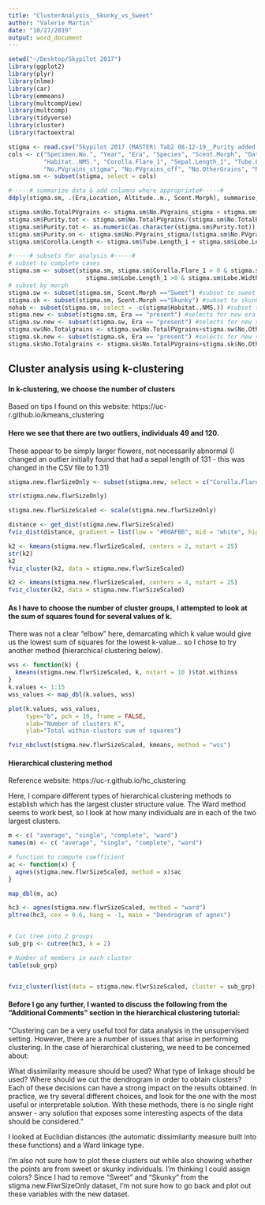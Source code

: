 ```yaml
---
title: "ClusterAnalysis__Skunky_vs_Sweet"
author: "Valerie Martin"
date: "10/27/2019"
output: word_document
---
```


```r
setwd("~/Desktop/Skypilot 2017")
library(ggplot2)
library(plyr)
library(nlme)
library(car)
library(emmeans)
library(multcompView)
library(multcomp)
library(tidyverse)  
library(cluster)    
library(factoextra) 

stigma <- read.csv("Skypilot 2017 (MASTER) Tab2 08-12-19__Purity added.csv")
cols <- c("Specimen.No.", "Year", "Era", "Species", "Scent.Morph", "Date", "Location", "Altitude..m.",
          "Habitat..NMS.", "Corolla.Flare_1", "Sepal.Length_1", "Tube.Length_1", "Lobe.Length_1", "Lobe.Width_1", 
          "No.PVgrains_stigma", "No.PVgrains_off", "No.OtherGrains", "No.OtherTypes")
stigma.sm <- subset(stigma, select = cols)

#-----# summarize data & add columns where appropriate#-----#
ddply(stigma.sm, .(Era,Location, Altitude..m., Scent.Morph), summarise, con=mean(No.PVgrains_stigma, na.rm=T), het=mean(No.OtherGrains, na.rm=T))

stigma.sm$No.TotalPVgrains <- stigma.sm$No.PVgrains_stigma + stigma.sm$No.PVgrains_off
stigma.sm$Purity.tot <- stigma.sm$No.TotalPVgrains/(stigma.sm$No.TotalPVgrains + stigma.sm$No.OtherGrains)
stigma.sm$Purity.tot <- as.numeric(as.character(stigma.sm$Purity.tot))
stigma.sm$Purity.on <- stigma.sm$No.PVgrains_stigma/(stigma.sm$No.PVgrains_stigma + stigma.sm$No.OtherGrains)
stigma.sm$Corolla.Length <- stigma.sm$Tube.Length_1 + stigma.sm$Lobe.Length_1

#-----# subsets for analysis #-----#
# subset to complete cases
stigma.sm <- subset(stigma.sm, stigma.sm$Corolla.Flare_1 > 0 & stigma.sm$Sepal.Length_1 > 0 & stigma.sm$Tube.Length_1 > 0 & 
                      stigma.sm$Lobe.Length_1 >0 & stigma.sm$Lobe.Width_1 >0) #eliminates all flowers without complete measurements
# subset by morph
stigma.sw <- subset(stigma.sm, Scent.Morph =="Sweet") #subset to sweet morph
stigma.sk <- subset(stigma.sm, Scent.Morph =="Skunky") #subset to skunky morph
nohab <- subset(stigma.sm, select = -c(stigma$Habitat..NMS.)) #subset to eliminate habitat
stigma.new <- subset(stigma.sm, Era == "present") #selects for new era
stigma.sw.new <- subset(stigma.sw, Era == "present") #selects for new sweet
stigma.sw$No.Totalgrains <- stigma.sw$No.TotalPVgrains+stigma.sw$No.OtherGrains
stigma.sk.new <- subset(stigma.sk, Era == "present") #selects for new skunky
stigma.sk$No.Totalgrains <- stigma.sk$No.TotalPVgrains+stigma.sk$No.OtherGrains
```

## Cluster analysis using k-clustering
#### In k-clustering, we choose the number of clusters
Based on tips I found on this website: 
https://uc-r.github.io/kmeans_clustering

#### Here we see that there are two outliers, individuals 49 and 120.  
These appear to be simply larger flowers, not necessarily abnormal (I changed an outlier initially found that had a sepal length of 131 - this was changed in the CSV file to 1.31)

```r
stigma.new.flwrSizeOnly <- subset(stigma.new, select = c("Corolla.Flare_1", "Sepal.Length_1", "Tube.Length_1", "Lobe.Length_1", "Lobe.Width_1"))

str(stigma.new.flwrSizeOnly)

stigma.new.flwrSizeScaled <- scale(stigma.new.flwrSizeOnly)

distance <- get_dist(stigma.new.flwrSizeScaled)
fviz_dist(distance, gradient = list(low = "#00AFBB", mid = "white", high = "#FC4E07"))

k2 <- kmeans(stigma.new.flwrSizeScaled, centers = 2, nstart = 25)
str(k2)
k2
fviz_cluster(k2, data = stigma.new.flwrSizeScaled)

k2 <- kmeans(stigma.new.flwrSizeScaled, centers = 4, nstart = 25)
fviz_cluster(k2, data = stigma.new.flwrSizeScaled)
```

#### As I have to choose the number of cluster groups, I attempted to look at the sum of squares found for several values of k.  

There was not a clear "elbow" here, demarcating which k value would give us the lowest sum of squares for the lowest k-value... so I chose to try another method (hierarchical clustering below).
```r
wss <- function(k) {
  kmeans(stigma.new.flwrSizeScaled, k, nstart = 10 )$tot.withinss
}
k.values <- 1:15
wss_values <- map_dbl(k.values, wss)

plot(k.values, wss_values,
     type="b", pch = 19, frame = FALSE, 
     xlab="Number of clusters K",
     ylab="Total within-clusters sum of squares")

fviz_nbclust(stigma.new.flwrSizeScaled, kmeans, method = "wss")
```


#### Hierarchical clustering method

Reference website: https://uc-r.github.io/hc_clustering

Here, I compare different types of hierarchical clustering methods to establish which has the largest cluster structure value.  The Ward method seems to work best, so I look at how many individuals are in each of the two largest clusters.
```r
m <- c( "average", "single", "complete", "ward")
names(m) <- c( "average", "single", "complete", "ward")

# function to compute coefficient
ac <- function(x) {
  agnes(stigma.new.flwrSizeScaled, method = x)$ac
}

map_dbl(m, ac)

hc3 <- agnes(stigma.new.flwrSizeScaled, method = "ward")
pltree(hc3, cex = 0.6, hang = -1, main = "Dendrogram of agnes") 


# Cut tree into 2 groups
sub_grp <- cutree(hc3, k = 2)

# Number of members in each cluster
table(sub_grp)


fviz_cluster(list(data = stigma.new.flwrSizeScaled, cluster = sub_grp))
```

#### Before I go any further, I wanted to discuss the following from the "Additional Comments" section in the hierarchical clustering tutorial: 

"Clustering can be a very useful tool for data analysis in the unsupervised setting. However, there are a number of issues that arise in performing clustering. In the case of hierarchical clustering, we need to be concerned about:

What dissimilarity measure should be used?
What type of linkage should be used?
Where should we cut the dendrogram in order to obtain clusters?
Each of these decisions can have a strong impact on the results obtained. In practice, we try several different choices, and look for the one with the most useful or interpretable solution. With these methods, there is no single right answer - any solution that exposes some interesting aspects of the data should be considered."

I looked at Euclidian distances (the automatic dissimilarity measure built into these functions) and a Ward linkage type.


I'm also not sure how to plot these clusters out while also showing whether the points are from sweet or skunky individuals.  I'm thinking I could assign colors?  Since I had to remove "Sweet" and "Skunky" from the stigma.new.FlwrSizeOnly dataset, I'm not sure how to go back and plot out these variables with the new dataset. 